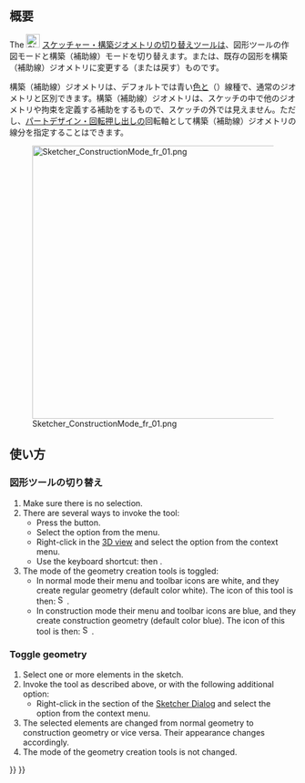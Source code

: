 <languages/>

{{Docnav/ja
|[[Sketcher_CreatePeriodicBSplineByInterpolation/ja|ノットによる周期的Bスプライン]]
|[[Sketcher_Dimension/ja|寸法]]
|[[Sketcher_Workbench/ja|スケッチャーワークベンチ]]
|IconL=Sketcher_CreatePeriodicBSplineByInterpolation.svg
|IconR=Sketcher_Dimension.svg
|IconC=Workbench_Sketcher.svg
}}

{{GuiCommand/ja
|Name=Sketcher ToggleConstruction
|Name/ja=スケッチャー・構築ジオメトリー（補助線）の切り替え
|MenuLocation=スケッチ → スケッチャージオメトリ → 構築ジオメトリーの切り替え
|Workbenches=[[Sketcher_Workbench/ja|スケッチャー]]
|Shortcut={{KEY|G}} {{KEY|N}}
|SeeAlso=
}}

<span id="Description"></span>
== 概要 ==

The [[Image:Sketcher_ToggleConstruction.svg|24px]] [[Sketcher_ToggleConstruction/ja|スケッチャー・構築ジオメトリの切り替え]]ツールは、図形ツールの作図モードと構築（補助線）モードを切り替えます。または、既存の図形を構築（補助線）ジオメトリに変更する（または戻す）ものです。

構築（補助線）ジオメトリは、デフォルトでは青い[[Sketcher_Preferences/ja#Appearance|色]]と（{{Version|1.0}}）線種で、通常のジオメトリと区別できます。構築（補助線）ジオメトリは、スケッチの中で他のジオメトリや拘束を定義する補助をするもので、スケッチの外では見えません。ただし、[[PartDesign_Revolution/ja|パートデザイン・回転押し出し]]の回転軸として構築（補助線）ジオメトリの線分を指定することはできます。

[[File:Sketcher_ConstructionMode_fr_01.png|480px]]

<span id="Usage"></span>
== 使い方 ==

<span id="Toggle_tools"></span>
=== 図形ツールの切り替え ===

# Make sure there is no selection.
# There are several ways to invoke the tool:
#* Press the {{Button|[[Image:Sketcher_ToggleConstruction.svg|16px]] [[Sketcher_ToggleConstruction|Toggle construction geometry]]}} button.
#* Select the {{MenuCommand|Sketcher → Sketcher geometries → [[Image:Sketcher_ToggleConstruction.svg|16px]] Toggle construction geometry}} option from the menu.
#* Right-click in the [[3D_view|3D view]] and select the {{MenuCommand|[[Image:Sketcher_ToggleConstruction.svg|16px]] Toggle construction geometry}} option from the context menu.
#* Use the keyboard shortcut: {{KEY|G}} then {{KEY|N}}.
# The mode of the geometry creation tools is toggled:
#* In normal mode their menu and toolbar icons are white, and they create regular geometry (default color white). The icon of this tool is then: [[Image:Sketcher_ToggleConstruction.svg|16px]].
#* In construction mode their menu and toolbar icons are blue, and they create construction geometry (default color blue). The icon of this tool is then: [[Image:Sketcher_ToggleConstruction_Constr.svg|16px]].

===Toggle geometry===

# Select one or more elements in the sketch.
# Invoke the tool as described above, or with the following additional option:
#* Right-click in the {{MenuCommand|Elements}} section of the [[Sketcher_Dialog|Sketcher Dialog]] and select the {{MenuCommand|[[Image:Sketcher_ToggleConstruction.svg|16px]] Toggle construction geometry}} option from the context menu.
# The selected elements are changed from normal geometry to construction geometry or vice versa. Their appearance changes accordingly.
# The mode of the geometry creation tools is not changed.


<div class="mw-translate-fuzzy">
{{Docnav
|[[Sketcher_CarbonCopy|CarbonCopy]]
|[[Sketcher_ConstrainCoincident|Coincident]]
|[[Sketcher_Workbench|Sketcher]]
|IconL=Sketcher_CarbonCopy.svg
|IconR=Sketcher_ConstrainCoincident.svg
|IconC=Workbench_Sketcher.svg
}}
</div>

{{Sketcher_Tools_navi{{#translation:}}}}
{{Userdocnavi{{#translation:}}}}